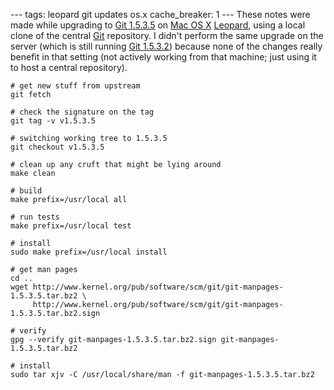 ---
tags: leopard git updates os.x
cache_breaker: 1
---
These notes were made while upgrading to [[Git 1.5.3.5]] on [[Mac OS X]] [[Leopard]], using a local clone of the central [[Git]] repository. I didn't perform the same upgrade on the server (which is still running [[Git 1.5.3.2]]) because none of the changes really benefit in that setting (not actively working from that machine; just using it to host a central repository).

<pre># get new stuff from upstream
git fetch

# check the signature on the tag
git tag -v v1.5.3.5

# switching working tree to 1.5.3.5
git checkout v1.5.3.5

# clean up any cruft that might be lying around
make clean

# build
make prefix=/usr/local all

# run tests
make prefix=/usr/local test

# install
sudo make prefix=/usr/local install

# get man pages
cd ..
wget http://www.kernel.org/pub/software/scm/git/git-manpages-1.5.3.5.tar.bz2 \
     http://www.kernel.org/pub/software/scm/git/git-manpages-1.5.3.5.tar.bz2.sign

# verify
gpg --verify git-manpages-1.5.3.5.tar.bz2.sign git-manpages-1.5.3.5.tar.bz2

# install
sudo tar xjv -C /usr/local/share/man -f git-manpages-1.5.3.5.tar.bz2</pre>
